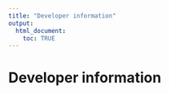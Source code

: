 ```yaml
---
title: "Developer information"
output: 
  html_document:
    toc: TRUE
---
```


# Developer information
